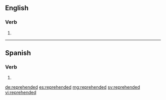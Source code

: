 ==English==

===Verb===
{{head|en|verb form}}

# {{en-past of|reprehend}}

----

==Spanish==

===Verb===
{{es-verb-form|reprehender}}

# {{es-verb form of|ending=er|mood=imperative|sense=affirmative|pers=2|formal=no|number=plural|reprehender|region=Spain}}

[[de:reprehended]]
[[es:reprehended]]
[[mg:reprehended]]
[[sv:reprehended]]
[[vi:reprehended]]